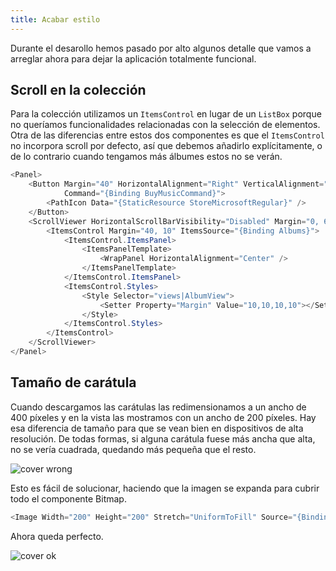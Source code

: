 ```yaml
---
title: Acabar estilo
---
```


Durante el desarollo hemos pasado por alto algunos detalle que vamos a arreglar ahora para dejar la aplicación totalmente funcional.

## Scroll en la colección

Para la colección utilizamos un ``ItemsControl`` en lugar de un ``ListBox`` porque no queríamos funcionalidades relacionadas con la selección de elementos. Otra de las diferencias entre estos dos componentes es que el ``ItemsControl`` no incorpora scroll por defecto, así que debemos añadirlo explícitamente, o de lo contrario cuando tengamos más álbumes estos no se verán.

````cs title=MainWindow.axaml
<Panel>
    <Button Margin="40" HorizontalAlignment="Right" VerticalAlignment="Top"
            Command="{Binding BuyMusicCommand}">
        <PathIcon Data="{StaticResource StoreMicrosoftRegular}" />
    </Button>
    <ScrollViewer HorizontalScrollBarVisibility="Disabled" Margin="0, 60, 0, 40">
        <ItemsControl Margin="40, 10" ItemsSource="{Binding Albums}">
            <ItemsControl.ItemsPanel>
                <ItemsPanelTemplate>
                    <WrapPanel HorizontalAlignment="Center" />
                </ItemsPanelTemplate>
            </ItemsControl.ItemsPanel>
            <ItemsControl.Styles>
                <Style Selector="views|AlbumView">
                    <Setter Property="Margin" Value="10,10,10,10"></Setter>
                </Style>
            </ItemsControl.Styles>
        </ItemsControl>
    </ScrollViewer>
</Panel>
````

## Tamaño de carátula

Cuando descargamos las carátulas las redimensionamos a un ancho de 400 píxeles y en la vista las mostramos con un ancho de 200 píxeles. Hay esa diferencia de tamaño para que se vean bien en dispositivos de alta resolución. De todas formas, si alguna carátula fuese más ancha que alta, no se vería cuadrada, quedando más pequeña que el resto.

![cover wrong](../../../assets/images/cover_wrong.jpg)

Esto es fácil de solucionar, haciendo que la imagen se expanda para cubrir todo el componente Bitmap.

````cs title=AlbumView.axaml "UniformToFill" "Height=\"200\""
<Image Width="200" Height="200" Stretch="UniformToFill" Source="{Binding Cover}" />
````

Ahora queda perfecto.

![cover ok](../../../assets/images/cover_ok.jpg)

## 
